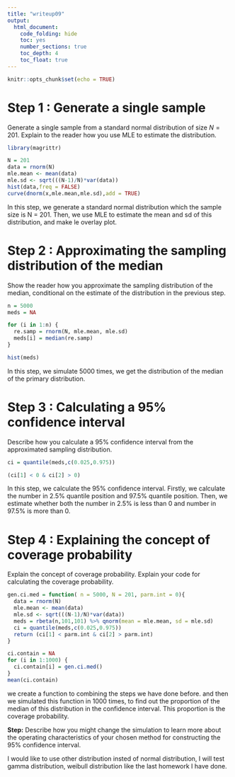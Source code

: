```yaml
---
title: "writeup09"
output: 
  html_document: 
    code_folding: hide
    toc: yes
    number_sections: true
    toc_depth: 4
    toc_float: true
---
```


```r
knitr::opts_chunk$set(echo = TRUE)
```

# Step 1 : Generate a single sample

Generate a single sample from a standard normal distribution
of size *N* = 201. Explain to the reader how you use MLE to estimate the
distribution.

```r
library(magrittr)
```

```r
N = 201
data = rnorm(N)
mle.mean <- mean(data)
mle.sd <- sqrt(((N-1)/N)*var(data))
hist(data,freq = FALSE)
curve(dnorm(x,mle.mean,mle.sd),add = TRUE)
```

In this step, we generate a standard normal distribution which the sample size is N = 201. Then, we use MLE to estimate the mean and sd of this distribution, and make le overlay plot.

# Step 2 : Approximating the sampling distribution of the median

Show the reader how you approximate the sampling distribution
of the median, conditional on the estimate of the distribution in the
previous step.

```r
n = 5000
meds = NA

for (i in 1:n) {
  re.samp = rnorm(N, mle.mean, mle.sd)
  meds[i] = median(re.samp)
}

hist(meds)
```

In this step, we simulate 5000 times, we get the distribution of the median of the primary distribution. 

# Step 3 : Calculating a 95% confidence interval

Describe how you calculate a 95% confidence interval from the
approximated sampling distribution.

```r
ci = quantile(meds,c(0.025,0.975))

(ci[1] < 0 & ci[2] > 0)
```

In this step, we calculate the 95% confidence interval. Firstly, we calculate the number in 2.5% quantile position and 97.5% quantile position. Then, we estimate whether both the number in  2.5% is less than 0 and number in 97.5% is more than 0.

# Step 4 : Explaining the concept of coverage probability

Explain the concept of coverage probability. Explain your code
for calculating the coverage probability.

```r
gen.ci.med = function( n = 5000, N = 201, parm.int = 0){
  data = rnorm(N)
  mle.mean <- mean(data)
  mle.sd <- sqrt(((N-1)/N)*var(data))
  meds = rbeta(n,101,101) %>% qnorm(mean = mle.mean, sd = mle.sd)
  ci = quantile(meds,c(0.025,0.975))
  return (ci[1] < parm.int & ci[2] > parm.int)
}

ci.contain = NA
for (i in 1:1000) {
  ci.contain[i] = gen.ci.med()
}
mean(ci.contain)
```

we create a function to combining the steps we have done before. and then we simulated this function in 1000 times, to find out the proportion of the median of this distribution in the confidence interval. This proportion is the coverage probability.



**Step:** Describe how you might change the simulation to learn more
about the operating characteristics of your chosen method for
constructing the 95% confidence interval.

I would like to use other distribution insted of normal distribution, I will test gamma distribution, weibull distribution like the last homework I have done.
